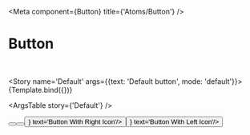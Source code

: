 

<Meta
  component={Button}
  title={'Atoms/Button'}
/>

# Button

<br/>


<Story name='Default' args={{text: 'Default button', mode: 'default'}}>
  {Template.bind({})}
</Story>

<ArgsTable story={'Default'} />

<Canvas>
  <Story name='Primary'>
    <Button mode='primary' text='Primary Button'/>
  </Story>
</Canvas>

<Canvas>
  <Story name='Secondary'>
    <Button mode='secondary' text='Secondary Button'/>
  </Story>
</Canvas>

<Canvas>
  <Story name='Right Icon'>
    <Button iconRight={<KibaIcon iconId='ion-aperture' />} text='Button With Right Icon'/>
  </Story>
</Canvas>

<Canvas>
  <Story name='Left Icon'>
    <Button iconLeft={<KibaIcon iconId='ion-aperture' />} text='Button With Left Icon'/>
  </Story>
</Canvas>

<!-- TODO(krish): Document the theming -->
